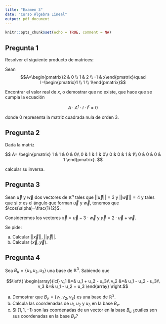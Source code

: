 ```yaml
---
title: "Examen 3"
date: "Curso Álgebra Lineal"
output: pdf_document
---
```


```r
knitr::opts_chunk$set(echo = TRUE, comment = NA)
```

## Pregunta 1

Resolver el siguiente producto de matrices:

Sean $$A=\begin{pmatrix}2 & 0 \\ 1 & 2 \\ -1 & x\end{pmatrix}\quad I=\begin{pmatrix}1  \\ 1 \\ 1\end{pmatrix}$$
 
Encontrar el valor real de $x$, o demostrar que no existe, que hace que se cumpla la ecuación

$$A\cdot A^{t}\cdot I\cdot I^t=0$$

donde $0$ representa la matriz  cuadrada nula de orden 3.

## Pregunta 2 

Dada la matriz  

$$
A=
\begin{pmatrix}
1 & 1 & 0 & 0\\
0 & 1 & 1 & 0\\
0 & 0 & 1 & 1\\
0 & 0 & 0 & 1
\end{pmatrix}.
$$


calcular su inversa.

## Pregunta 3

Sean $\vec{u}$ y $\vec{w}$ dos vectores de $\mathbb{R}^n$ tales que $||\vec{u}||=3$ y $||\vec{w}||=4$ y tales que  si $\alpha$ es el ángulo que forman $\vec{u}$ y $\vec{w}$, tenemos que  $\cos(\alpha)=\frac{1}{2}$.

Consideremos los vectores $\vec{x}=\vec{u}-3\cdot \vec{w}$ y $\vec{y}=2\cdot\vec{u}+ \vec{w}$.

Se pide: 

a. Calcular $||\vec{x}||$, $||\vec{y}||$. 
b. Calcular $\langle\vec{x},\vec{y}\rangle$.


## Pregunta 4

Sea $B_u = \{u_1,u_2,u_3\}$ una base de $\mathbb{R}^3$. Sabiendo que 

$$\left\{
\begin{array}{lcl}
v_1 &=&  u_1 + u_2 - u_3\\ 
v_2 &=&  u_1 - u_2 - u_3\\
v_3 &=&  u_1 - u_2 + u_3
\end{array}
\right.$$


a. Demostrar que $B_v=\{v_1,v_2,v_3\}$ es una base de $\mathbb{R}^3$.
b. Calcula las coordenadas de $u_1,u_2$ y $u_3$ en la base $B_v$.
c. Si $(1,1,-1)$ son las coordenadas de un vector en la base $B_u$ ¿cuáles son sus coordenadas en la base $B_v$?


